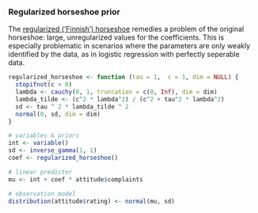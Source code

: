 ### Regularized horseshoe prior

The [regularized ('Finnish') horseshoe](https://projecteuclid.org/euclid.ejs/1513306866) remedies a problem of the original horseshoe: large, unregularized values for the coefficients. This is especially problematic in scenarios where the parameters are only weakly identified by the data, as in logistic regression with perfectly seperable data.

```r
regularized_horseshoe <- function (tau = 1,  c = 1, dim = NULL) {
  stopifnot(c > 0)
  lambda <- cauchy(0, 1, truncation = c(0, Inf), dim = dim)
  lambda_tilde <- (c^2 * lambda^2) / (c^2 + tau^2 * lambda^2)
  sd <- tau ^ 2 * lambda_tilde ^ 2
  normal(0, sd, dim = dim)
}

# variables & priors
int <- variable()
sd <- inverse_gamma(1, 1)
coef <- regularized_horseshoe()

# linear predictor
mu <- int + coef * attitude$complaints

# observation model
distribution(attitude$rating) <- normal(mu, sd)
```
